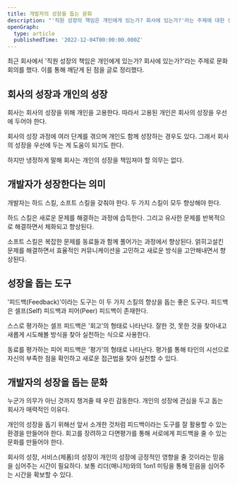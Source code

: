 ```yaml
---
title: 개발자의 성장을 돕는 문화
description: "'직원 성장의 책임은 개인에게 있는가? 회사에 있는가?'라는 주제에 대한 생각들"
openGraph:
  type: article
  publishedTime: '2022-12-04T00:00:00.000Z'
---
```


최근 회사에서 '직원 성장의 책임은 개인에게 있는가? 회사에 있는가?'라는 주제로 문화 회의를 했다. 이를 통해 깨닫게 된 점을 글로 정리했다.

## 회사의 성장과 개인의 성장

회사는 회사의 성장을 위해 개인을 고용한다. 따라서 고용된 개인은 회사의 성장을 우선에 두어야 한다.

회사의 성장 과정에 여러 단계를 겪으며 개인도 함께 성장하는 경우도 있다. 그래서 회사의 성장을 우선에 두는 게 도움이 되기도 한다.

하지만 냉정하게 말해 회사는 개인의 성장을 책임져야 할 의무는 없다.

## 개발자가 성장한다는 의미

개발자는 하드 스킬, 소프트 스킬을 갖춰야 한다. 두 가지 스킬이 모두 향상해야 한다.

하드 스킬은 새로운 문제를 해결하는 과정에 습득한다. 그리고 유사한 문제를 반복적으로 해결하면서 체화되고 향상된다.

소프트 스킬은 복잡한 문제를 동료들과 함께 풀어가는 과정에서 향상된다. 얽히고설킨 문제를 해결하면서 효율적인 커뮤니케이션을 고민하고 새로운 방식을 고안해내면서 향상된다.

## 성장을 돕는 도구

'피드백(Feedback)'이라는 도구는 이 두 가지 스킬의 향상을 돕는 좋은 도구다. 피드백은 셀프(Self) 피드백과 피어(Peer) 피드백이 존재한다.

스스로 평가하는 셀프 피드백은 '회고'의 형태로 나타난다. 잘한 것, 못한 것을 찾아내고 새롭게 시도해볼 방식을 찾아 실천하는 식으로 사용한다.

동료를 평가하는 피어 피드백은 '평가'의 형태로 나타난다. 평가를 통해 타인의 시선으로 자신의 부족한 점을 확인하고 새로운 접근법을 찾아 실천할 수 있다.

## 개발자의 성장을 돕는 문화

누군가 의무가 아닌 것까지 챙겨줄 때 우린 감동한다. 개인의 성장에 관심을 두고 돕는 회사가 매력적인 이유다.

개인의 성장을 돕기 위해선 앞서 소개한 것처럼 피드백이라는 도구를 잘 활용할 수 있는 환경을 만들어야 한다. 회고를 장려하고 다면평가를 통해 서로에게 피드백을 줄 수 있는 문화를 만들어야 한다.

회사의 성장, 서비스(제품)의 성장이 개인의 성장에 긍정적인 영향을 줄 것이라는 믿음을 심어주는 시간이 필요하다. 보통 리더(매니저)와의 1on1 미팅을 통해 믿음을 심어주는 시간을 확보할 수 있다.

